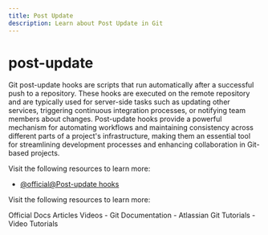 ```yaml
---
title: Post Update
description: Learn about Post Update in Git
---
```


# post-update

Git post-update hooks are scripts that run automatically after a successful push to a repository. These hooks are executed on the remote repository and are typically used for server-side tasks such as updating other services, triggering continuous integration processes, or notifying team members about changes. Post-update hooks provide a powerful mechanism for automating workflows and maintaining consistency across different parts of a project's infrastructure, making them an essential tool for streamlining development processes and enhancing collaboration in Git-based projects.

Visit the following resources to learn more:

- [@official@Post-update hooks](https://git-scm.com/docs/githooks#post-update)

Visit the following resources to learn more:

<Tabs defaultValue="official">
<TabsList>
<TabsTrigger value="official">Official Docs</TabsTrigger>
<TabsTrigger value="article">Articles</TabsTrigger>
<TabsTrigger value="video">Videos</TabsTrigger>
</TabsList>

<TabsContent value="official">
- <Link href="https://git-scm.com/docs">Git Documentation</Link>
</TabsContent>
<TabsContent value="article">
- <Link href="https://www.atlassian.com/git/tutorials">Atlassian Git Tutorials</Link>
</TabsContent>
<TabsContent value="video">
- <Link href="https://www.youtube.com/results?search_query=git+post-update+tutorial">Video Tutorials</Link>
</TabsContent>
</Tabs>

<Outlet path="6-workflows/best-practices/post-update" />
